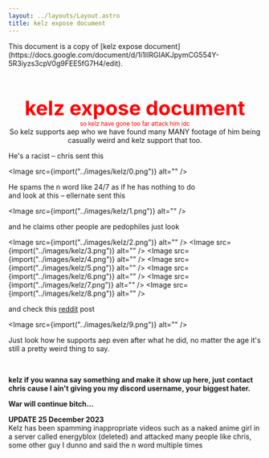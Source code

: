 ```yaml
---
layout: ../layouts/Layout.astro
title: kelz expose document
---
```



<div class="notification">
	This document is a copy of [kelz expose
	document](https://docs.google.com/document/d/1i1IIRGIAKJpymCG554Y-5R3iyzs3cpV0g9FEE5fG7H4/edit).
</div>

<div style="text-align:center">
	<div style="color:red;">
		<h1 style="margin-bottom:0;font-size:2.5rem">kelz expose document</h1>
		<small>so kelz have gone too far attack him idc</small>
	</div>
	So kelz supports aep who we have found many MANY footage of him being casually
	weird and kelz support that too.
</div>

He's a racist &ndash; chris sent this

<Image src={import("../images/kelz/0.png")} alt="" />

He spams the n word like 24/7 as if he has nothing to do  
and look at this &ndash; ellernate sent this

<Image src={import("../images/kelz/1.png")} alt="" />

and he claims other people are pedophiles just look

<Image src={import("../images/kelz/2.png")} alt="" />
<Image src={import("../images/kelz/3.png")} alt="" />
<Image src={import("../images/kelz/4.png")} alt="" />
<Image src={import("../images/kelz/5.png")} alt="" />
<Image src={import("../images/kelz/6.png")} alt="" />
<Image src={import("../images/kelz/7.png")} alt="" />
<Image src={import("../images/kelz/8.png")} alt="" />

and check this [reddit](https://www.reddit.com/r/oldrobloxrevivals/comments/18gzjn0/chinobe_owner_supporting_and_promoting_a/) post

<Image src={import("../images/kelz/9.png")} alt="" />

Just look how he supports aep even after what he did, no matter the age it's still a pretty weird thing to say.

<br />

**kelz if you wanna say something and make it show up here, just contact chris cause I ain't giving you my discord username, your biggest hater.**

**War will continue bitch...**

**UPDATE 25 December 2023**  
Kelz has been spamming inappropriate videos such as a naked anime girl in a server called energyblox (deleted) and attacked many people like chris, some other guy I dunno and said the n word multiple times
